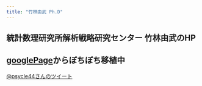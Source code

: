 ```yaml
---
title: "竹林由武 Ph.D"
---
```




## 統計数理研究所解析戦略研究センター 竹林由武のHP
## [googlePage](https://sites.google.com/site/yoshitake2bayashi/home)からぼちぼち移植中

<a class="twitter-timeline" href="https://twitter.com/psycle44" data-widget-id="718119620025016320">@psycle44さんのツイート</a>
<script>!function(d,s,id){var js,fjs=d.getElementsByTagName(s)[0],p=/^http:/.test(d.location)?'http':'https';if(!d.getElementById(id)){js=d.createElement(s);js.id=id;js.src=p+"://platform.twitter.com/widgets.js";fjs.parentNode.insertBefore(js,fjs);}}(document,"script","twitter-wjs");</script>
